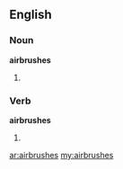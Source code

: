 ==English==
===Noun===
'''airbrushes'''
#{{plural of|[[airbrush]]}}

===Verb===
'''airbrushes'''
#{{third-person singular of|[[airbrush]]}}

[[ar:airbrushes]]
[[my:airbrushes]]